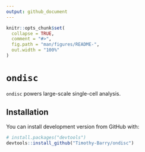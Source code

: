 ```yaml
---
output: github_document
---
```


<!-- README.md is generated from README.Rmd. Please edit that file -->

```r
knitr::opts_chunk$set(
  collapse = TRUE,
  comment = "#>",
  fig.path = "man/figures/README-",
  out.width = "100%"
)
```

# `ondisc`

`ondisc` powers large-scale single-cell analysis.

## Installation

You can install development version from GitHub with:

``` r
# install.packages("devtools")
devtools::install_github("Timothy-Barry/ondisc")
```
